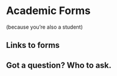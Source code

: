 # Academic Forms 

(because you're also a student)

## Links to forms 

## Got a question? Who to ask.
